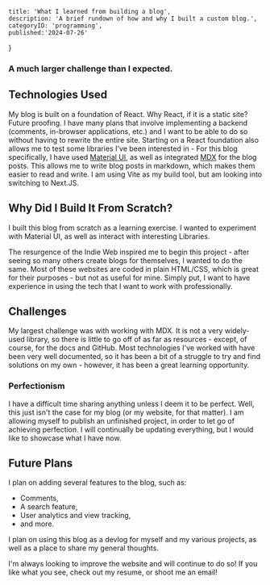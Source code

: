     title: 'What I learned from building a blog',
    description: 'A brief rundown of how and why I built a custom blog.',
    categoryID: 'programming',
    published:'2024-07-26'
}


### A much larger challenge than I expected.

## Technologies Used

My blog is built on a foundation of React. Why React, if it is a static site? Future proofing. I have many plans that involve implementing a backend
(comments, in-browser applications, etc.) and I want to be able to do so without having to rewrite the entire site. Starting on a React foundation
also allows me to test some libraries I've been interested in - For this blog specifically, I have used [Material UI](https://mui.com/material-ui/), 
as well as integrated [MDX](https://mdxjs.com/) for the blog posts. This allows me to write blog posts in markdown, which makes them easier 
to read and write. I am using Vite as my build tool, but am looking into switching to Next.JS. 

## Why Did I Build It From Scratch?

I built this blog from scratch as a learning exercise. I wanted to experiment with Material UI, as well as interact with interesting Libraries.

The resurgence of the Indie Web inspired me to begin this project - after seeing so many others create blogs for themselves, I wanted to do the same.
Most of these websites are coded in plain HTML/CSS, which is great for their purposes - but not as useful for mine. Simply put, I want to have experience
in using the tech that I want to work with professionally. 


## Challenges
My largest challenge was with working with MDX. It is not a very widely-used library, so there is little to go off of as far as resources - except,
of course, for the docs and GitHub. Most technologies I've worked with have been very well documented, so it has been a bit of a struggle to 
try and find solutions on my own - however, it has been a great learning opportunity.

### Perfectionism
I have a difficult time sharing anything unless I deem it to be perfect. Well, this just isn't the case for my blog (or my website, for that matter).
I am allowing myself to publish an unfinished project, in order to let go of achieving perfection. I will continually be updating everything, but 
I would like to showcase what I have now.

## Future Plans
I plan on adding several features to the blog, such as:
- Comments,
- A search feature,
- User analytics and view tracking,
- and more.

I plan on using this blog as a devlog for myself and my various projects, as well as a place to share my general thoughts.

I'm always looking to improve the website and will continue to do so! If you like what you see, check out my resume, or shoot me an email!

